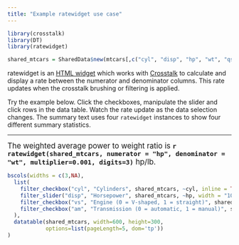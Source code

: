 ```yaml
---
title: "Example ratewidget use case"
---
```


```r
library(crosstalk)
library(DT)
library(ratewidget)

shared_mtcars = SharedData$new(mtcars[,c("cyl", "disp", "hp", "wt", "qsec", "vs", "am")])
```

ratewidget is an [HTML widget](http://www.htmlwidgets.org) which works with
[Crosstalk](https://rstudio.github.io/crosstalk/index.html) to calculate and display a rate between the numerator and denominator columns. This rate updates when the crosstalk brushing or filtering is applied.

Try the example below. Click the checkboxes, manipulate the slider and
click rows in the data table. Watch the rate update as the data selection changes.
The summary text uses four `ratewidget` instances to show four different summary statistics. 

-----

<big> The weighted average power to weight ratio is
**`r ratewidget(shared_mtcars, numerator = "hp", denominator = "wt", multiplier=0.001, digits=3)`** hp/lb.</big>


```r
bscols(widths = c(3,NA),
  list(
    filter_checkbox("cyl", "Cylinders", shared_mtcars, ~cyl, inline = TRUE),
    filter_slider("disp", "Horsepower", shared_mtcars, ~hp, width = "100%"),
    filter_checkbox("vs", "Engine (0 = V-shaped, 1 = straight)", shared_mtcars, ~vs, inline = TRUE),
    filter_checkbox("am", "Transmission (0 = automatic, 1 = manual)", shared_mtcars, ~am, inline = TRUE)
  ),
  datatable(shared_mtcars, width=600, height=300, 
            options=list(pageLength=5, dom='tp'))
)
```
